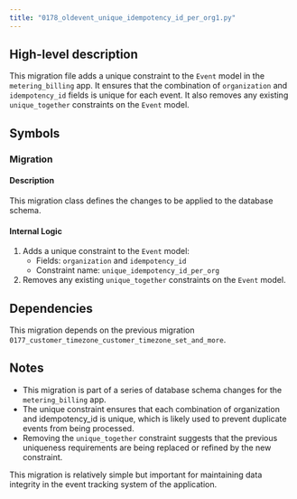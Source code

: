 ```yaml
---
title: "0178_oldevent_unique_idempotency_id_per_org1.py"
---
```


## High-level description
This migration file adds a unique constraint to the `Event` model in the `metering_billing` app. It ensures that the combination of `organization` and `idempotency_id` fields is unique for each event. It also removes any existing `unique_together` constraints on the `Event` model.

## Symbols

### Migration
#### Description
This migration class defines the changes to be applied to the database schema.

#### Internal Logic
1. Adds a unique constraint to the `Event` model:
   - Fields: `organization` and `idempotency_id`
   - Constraint name: `unique_idempotency_id_per_org`
2. Removes any existing `unique_together` constraints on the `Event` model.

## Dependencies
This migration depends on the previous migration `0177_customer_timezone_customer_timezone_set_and_more`.

## Notes
- This migration is part of a series of database schema changes for the `metering_billing` app.
- The unique constraint ensures that each combination of organization and idempotency_id is unique, which is likely used to prevent duplicate events from being processed.
- Removing the `unique_together` constraint suggests that the previous uniqueness requirements are being replaced or refined by the new constraint.

This migration is relatively simple but important for maintaining data integrity in the event tracking system of the application.